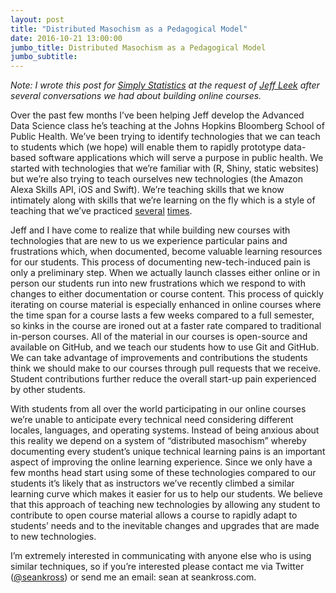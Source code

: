 ```yaml
---
layout: post
title: "Distributed Masochism as a Pedagogical Model"
date: 2016-10-21 13:00:00
jumbo_title: Distributed Masochism as a Pedagogical Model
jumbo_subtitle:
---
```


_Note: I wrote this post for 
[Simply Statistics](http://simplystatistics.org/2016/10/20/distributed-masochism-as-a-pedagogical-model/)
at the request of [Jeff Leek](http://jtleek.com/) after several conversations
we had about building online courses._

Over the past few months I've been helping Jeff develop the Advanced Data
Science class he's teaching at the Johns Hopkins Bloomberg School of Public
Health. We've been trying to identify technologies that we can teach to
students which (we hope) will enable them to rapidly prototype data-based
software applications which will serve a purpose in public health. We started with 
technologies that we're familiar with (R, Shiny, static websites) but we're 
also trying to teach ourselves new technologies (the Amazon Alexa Skills API, 
iOS and Swift). We're teaching skills that we know intimately along with skills
that we're learning on the fly which is a style of teaching that we've practiced
[several](https://www.coursera.org/specializations/jhu-data-science)
[times](https://www.coursera.org/specializations/r). 

Jeff and I have come to realize that while building new courses with 
technologies that are new to us we experience particular pains and frustrations
which, when documented, become valuable learning resources for our students.
This process of documenting new-tech-induced pain is only a preliminary step.
When we actually launch classes either online or 
in person our students run into new frustrations which we respond to with
changes to either documentation or course content. This process of quickly
iterating on course material is especially enhanced in online courses where the
time span for a course lasts a few weeks compared to a full semester, so kinks
in the course are ironed out at a faster rate compared to traditional in-person
courses. All of the material in our courses is open-source and available on
GitHub, and we teach our students how to use Git and GitHub.  We can take
advantage of improvements and contributions the students think we should make
to our courses through pull requests that we receive. Student contributions 
further reduce the overall start-up pain experienced by other students.

With students from all over the world participating in our online courses we're
unable to anticipate every technical need considering different locales,
languages, and operating systems. Instead of being anxious about this reality
we depend on a system of "distributed masochism" whereby documenting every 
student's unique technical learning pains is an important aspect of improving 
the online learning experience. Since we only have a few months head start 
using some of these technologies compared to our students it's likely that as
instructors we've recently climbed a similar learning curve which makes it
easier for us to help our students. We believe that this approach of teaching
new technologies by allowing any student to contribute to open course material
allows a course to rapidly adapt to students' needs and to the inevitable
changes and upgrades that are made to new technologies. 

I'm extremely interested in communicating with anyone else who is using similar techniques, so if you're interested please contact me via Twitter (<a href="https://twitter.com/seankross">@seankross</a>) or send me an email: sean at seankross.com.